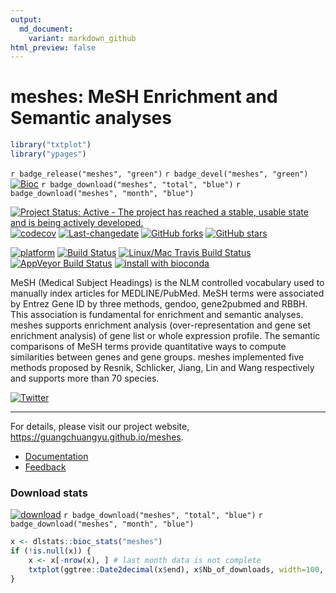 ```yaml
---
output:
  md_document:
    variant: markdown_github
html_preview: false
---
```


#  meshes: MeSH Enrichment and Semantic analyses

```r
library("txtplot")
library("ypages")
```

`r badge_release("meshes", "green")`
`r badge_devel("meshes", "green")`
[![Bioc](http://www.bioconductor.org/shields/years-in-bioc/meshes.svg)](https://www.bioconductor.org/packages/devel/bioc/html/meshes.html#since)
`r badge_download("meshes", "total", "blue")`
`r badge_download("meshes", "month", "blue")`


[![Project Status: Active - The project has reached a stable, usable state and is being actively developed.](http://www.repostatus.org/badges/latest/active.svg)](http://www.repostatus.org/#active)
[![codecov](https://codecov.io/gh/GuangchuangYu/meshes/branch/master/graph/badge.svg)](https://codecov.io/gh/GuangchuangYu/meshes)
[![Last-changedate](https://img.shields.io/badge/last%20change-`r gsub('-', '--', Sys.Date())`-green.svg)](https://github.com/GuangchuangYu/meshes/commits/master)
[![GitHub forks](https://img.shields.io/github/forks/GuangchuangYu/meshes.svg)](https://github.com/GuangchuangYu/meshes/network)
[![GitHub stars](https://img.shields.io/github/stars/GuangchuangYu/meshes.svg)](https://github.com/GuangchuangYu/meshes/stargazers)


[![platform](http://www.bioconductor.org/shields/availability/devel/meshes.svg)](https://www.bioconductor.org/packages/devel/bioc/html/meshes.html#archives)
[![Build Status](http://www.bioconductor.org/shields/build/devel/bioc/meshes.svg)](https://bioconductor.org/checkResults/devel/bioc-LATEST/meshes/)
[![Linux/Mac Travis Build Status](https://img.shields.io/travis/GuangchuangYu/meshes/master.svg?label=Mac%20OSX%20%26%20Linux)](https://travis-ci.org/GuangchuangYu/meshes)
[![AppVeyor Build Status](https://img.shields.io/appveyor/ci/Guangchuangyu/meshes/master.svg?label=Windows)](https://ci.appveyor.com/project/GuangchuangYu/meshes)
[![install with bioconda](https://img.shields.io/badge/install%20with-bioconda-green.svg?style=flat)](http://bioconda.github.io/recipes/bioconductor-meshes/README.html)



MeSH (Medical Subject Headings) is the NLM controlled vocabulary used
to manually index articles for MEDLINE/PubMed. MeSH terms were
associated by Entrez Gene ID by three methods, gendoo, gene2pubmed and
RBBH. This association is fundamental for enrichment and semantic
analyses. meshes supports enrichment analysis (over-representation and
gene set enrichment analysis) of gene list or whole expression
profile. The semantic comparisons of MeSH terms provide quantitative
ways to compute similarities between genes and gene groups. meshes
implemented five methods proposed by Resnik, Schlicker, Jiang, Lin and
Wang respectively and supports more than 70 species.



[![Twitter](https://img.shields.io/twitter/url/https/github.com/GuangchuangYu/meshes.svg?style=social)](https://twitter.com/intent/tweet?hashtags=meshes&url=https://guangchuangyu.github.io/meshes&screen_name=guangchuangyu)


----------------------------------------------------------------------------------------

For details, please visit our project website, <https://guangchuangyu.github.io/meshes>.

+ [Documentation](https://guangchuangyu.github.io/meshes/documentation/)
+ [Feedback](https://guangchuangyu.github.io/meshes/#feedback)


### Download stats

[![download](http://www.bioconductor.org/shields/downloads/meshes.svg)](https://bioconductor.org/packages/stats/bioc/meshes/)
`r badge_download("meshes", "total", "blue")`
`r badge_download("meshes", "month", "blue")`


```r
x <- dlstats::bioc_stats("meshes")
if (!is.null(x)) {
    x <- x[-nrow(x), ] # last month data is not complete
    txtplot(ggtree::Date2decimal(x$end), x$Nb_of_downloads, width=100, height=25)
}
```





